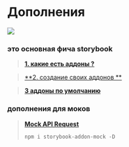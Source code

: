 



<Meta title="Example/presentation/addon story" />

<style>
  {`
    .sbdocs-h1,sbdocs-h2,.sbdocs-h3,.sbdocs-h4,.sbdocs-h5 {
        color : #ff4785;
        margin : 10px 0 !important;
    }

    .sbdocs-blockquote{
        border-color: #1EA7FD;
    }

    .sbdocs-img{
      max-width: 40%;
    }

    strong {
      color: #ff4785;
    }
  `}

</style>

# Дополнения

![](https://encrypted-tbn0.gstatic.com/images?q=tbn:ANd9GcQ3cweY5XMXQ4HUXNQAt8ce_Ijid4HTp023nWaVHEW7fGk9N19INqOYVYhB6Yy4AABH3YU&usqp=CAU)


### это основная фича storybook

>   [**1. какие есть аддоны ?**](https://storybook.js.org/integrations/)

>   [**2. создание своих аддонов **](https://storybook.js.org/docs/react/addons/writing-addons)

>   [**3 аддоны по умолчанию**](https://storybook.js.org/docs/react/essentials/introduction)


### дополнения для моков

> [**Mock API Request**](https://storybook.js.org/addons/storybook-addon-mock)
>
> `npm i storybook-addon-mock -D` <br/>
